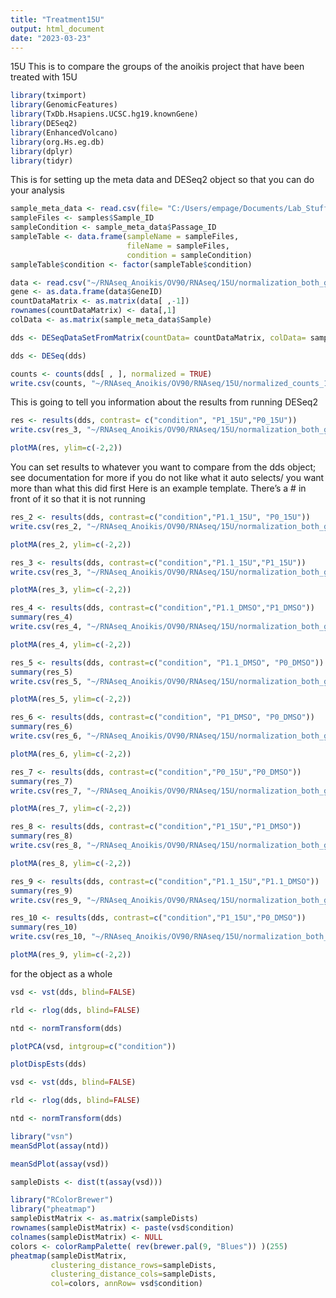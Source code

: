 ```yaml
---
title: "Treatment15U"
output: html_document
date: "2023-03-23"
---
```

15U 
This is to compare the groups of the anoikis project that have been treated with 15U

```r
library(tximport)
library(GenomicFeatures)
library(TxDb.Hsapiens.UCSC.hg19.knownGene)
library(DESeq2)
library(EnhancedVolcano)
library(org.Hs.eg.db)
library(dplyr)
library(tidyr)
```

This is for setting up the meta data and DESeq2 object so that you can do your analysis 
```r
sample_meta_data <- read.csv(file= "C:/Users/empage/Documents/Lab_Stuff/Anoikis/OV90/treatment_15U/meta_15U_updated.csv") 
sampleFiles <- samples$Sample_ID
sampleCondition <- sample_meta_data$Passage_ID
sampleTable <- data.frame(sampleName = sampleFiles,
                          fileName = sampleFiles,
                          condition = sampleCondition)
sampleTable$condition <- factor(sampleTable$condition)
```

```r
data <- read.csv("~/RNAseq_Anoikis/OV90/RNAseq/15U/normalization_both_groups/raw_counts_feature_counts.csv")
gene <- as.data.frame(data$GeneID)
countDataMatrix <- as.matrix(data[ ,-1])
rownames(countDataMatrix) <- data[,1]
colData <- as.matrix(sample_meta_data$Sample)
```

```r
dds <- DESeqDataSetFromMatrix(countData= countDataMatrix, colData= sampleTable, design= ~ condition, tidy= FALSE)
```

```r
dds <- DESeq(dds)
```


```r
counts <- counts(dds[ , ], normalized = TRUE)
write.csv(counts, "~/RNAseq_Anoikis/OV90/RNAseq/15U/normalized_counts_15U.csv")
```

  
This is going to tell you information about the results from running DESeq2 
```r
res <- results(dds, contrast= c("condition", "P1_15U","P0_15U"))
write.csv(res_3, "~/RNAseq_Anoikis/OV90/RNAseq/15U/normalization_both_groups/res/P0_P1_15U.csv")
```

```r
plotMA(res, ylim=c(-2,2))
```
You can set results to whatever you want to compare from the dds object; see documentation for more if you do not like what it auto selects/ you want more than what this did first 
Here is an example template. There's a # in front of it so that it is not running 
```r
res_2 <- results(dds, contrast=c("condition","P1.1_15U", "P0_15U"))
write.csv(res_2, "~/RNAseq_Anoikis/OV90/RNAseq/15U/normalization_both_groups/res/P0_P11_15U.csv")
```

```r
plotMA(res_2, ylim=c(-2,2))
```

```r
res_3 <- results(dds, contrast=c("condition","P1.1_15U","P1_15U"))
write.csv(res_3, "~/RNAseq_Anoikis/OV90/RNAseq/15U/normalization_both_groups/res/P1_P11_15U.csv")
```

```r
plotMA(res_3, ylim=c(-2,2))
```

```r
res_4 <- results(dds, contrast=c("condition","P1.1_DMSO","P1_DMSO"))
summary(res_4)
write.csv(res_4, "~/RNAseq_Anoikis/OV90/RNAseq/15U/normalization_both_groups/res/P1_P11_DMSO.csv")
```
```r
plotMA(res_4, ylim=c(-2,2))
```

```r
res_5 <- results(dds, contrast=c("condition", "P1.1_DMSO", "P0_DMSO"))
summary(res_5)
write.csv(res_5, "~/RNAseq_Anoikis/OV90/RNAseq/15U/normalization_both_groups/res/P0_P11_DMSO.csv")
```
```r
plotMA(res_5, ylim=c(-2,2))
```

```r
res_6 <- results(dds, contrast=c("condition", "P1_DMSO", "P0_DMSO"))
summary(res_6)
write.csv(res_6, "~/RNAseq_Anoikis/OV90/RNAseq/15U/normalization_both_groups/res/P0_P1_DMSO.csv")
```

```r
plotMA(res_6, ylim=c(-2,2))
```

```r
res_7 <- results(dds, contrast=c("condition","P0_15U","P0_DMSO"))
summary(res_7)
write.csv(res_7, "~/RNAseq_Anoikis/OV90/RNAseq/15U/normalization_both_groups/res/P0_15U_DMSO.csv")
```

```r
plotMA(res_7, ylim=c(-2,2))
```

```r
res_8 <- results(dds, contrast=c("condition","P1_15U","P1_DMSO"))
summary(res_8)
write.csv(res_8, "~/RNAseq_Anoikis/OV90/RNAseq/15U/normalization_both_groups/res/P1_15U_DMSO.csv")
```

```r
plotMA(res_8, ylim=c(-2,2))
```

```r
res_9 <- results(dds, contrast=c("condition","P1.1_15U","P1.1_DMSO"))
summary(res_9)
write.csv(res_9, "~/RNAseq_Anoikis/OV90/RNAseq/15U/normalization_both_groups/res/P11_15U_DMSO.csv")
```

```r
res_10 <- results(dds, contrast=c("condition","P1_15U","P0_DMSO"))
summary(res_10)
write.csv(res_10, "~/RNAseq_Anoikis/OV90/RNAseq/15U/normalization_both_groups/res/P1_15U_P0_DMSO.csv")
```

```r
plotMA(res_9, ylim=c(-2,2))
```
for the object as a whole  
```r
vsd <- vst(dds, blind=FALSE)
```

```r
rld <- rlog(dds, blind=FALSE)
```

```r
ntd <- normTransform(dds)
```

```r
plotPCA(vsd, intgroup=c("condition"))
```

```r
plotDispEsts(dds)
```

```r
vsd <- vst(dds, blind=FALSE)
```

```r
rld <- rlog(dds, blind=FALSE)
```

```r
ntd <- normTransform(dds)
```

```r
library("vsn")
meanSdPlot(assay(ntd))
```

```r
meanSdPlot(assay(vsd))
```

```r
sampleDists <- dist(t(assay(vsd)))
```

```r
library("RColorBrewer")
library("pheatmap")
sampleDistMatrix <- as.matrix(sampleDists)
rownames(sampleDistMatrix) <- paste(vsd$condition)
colnames(sampleDistMatrix) <- NULL
colors <- colorRampPalette( rev(brewer.pal(9, "Blues")) )(255)
pheatmap(sampleDistMatrix,
         clustering_distance_rows=sampleDists,
         clustering_distance_cols=sampleDists,
         col=colors, annRow= vsd$condition)
```

